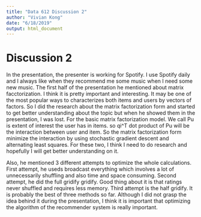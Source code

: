 ```yaml
---
title: "Data 612 Discussion 2"
author: "Vivian Kong"
date: "6/18/2019"
output: html_document
---
```


# Discussion 2

In the presentation, the presenter is working for Spotify. I use Spotify daily and I always like when they recommend me some music when I need some new music. The first half of the presentation he mentioned about matrix facctorization. I think it is pretty important and interesting. It may be one of the most popular ways to characterizes both items and users by vectors of factors. So I did the research about the matrix factorization form and started to get better understanding about the topic but when he showed them in the presentation, I was lost. For the basic matrix factorization model. We call Pu is extent of interest the user has in items. so qi^T dot product of Pu will be the interaction between user and item. So the matrix factorization form minimize the interaction by using stochastic gradient descent and alternating least squares. For these two, I think I need to do research and hopefully I will get better understanding on it. 

Also, he mentioned 3 different attempts to optimize the whole calculations. First attempt, he useds broadcast everything which involves a lot of unnecessarily shuffling and also time and space consuming. Second attempt, he did the full gridify gridify. Good thing about it is that ratings never shuffled and requires less memory. Third attempt is the half gridify. It is probably the best of three methods so far. Although I did not grasp the idea behind it during the presentation, I think it is important that optimizing the algorithm of the recommender system is really important. 